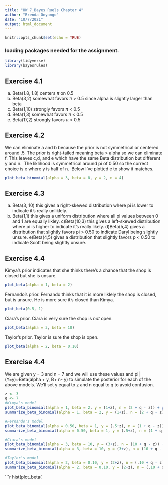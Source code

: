 ```yaml
---
title: "HW 7_Bayes Ruels Chapter 4"
author: "Brenda Onyango"
date: "10/7/2021"
output: html_document
---
```


```r
knitr::opts_chunk$set(echo = TRUE)
```

### loading packages needed for the assignment. 

```r
library(tidyverse)
library(bayesrules)
```


## Exercise 4.1

a) Beta(1.8, 1.8) centers $\pi$ on 0.5
b) Beta(3,2) somewhat favors $\pi$ > 0.5 since alpha is slightly larger than beta
c) Beta(1,10) strongly favors  $\pi$ < 0.5
d) Beta(1,3) somewhat favors  $\pi$ < 0.5
e) Beta(17,2) strongly favors  $\pi$ > 0.5

## Exercise 4.2
We can eliminate a and b because the prior is not symmetrical or centered around .5. The prior is right-tailed meaning beta > alpha so we can eliminate f. This leaves c,d, and e which have the same Beta distribution but different y and n. 
The liklihood is symmetrical around pi of 0.50 so the correct choice is e where y is half of n. 
Below I've plotted e to show it matches. 
```r
plot_beta_binomial(alpha = 3, beta = 8, y = 2, n = 4)
```


## Exercise 4.3

a) Beta(3, 10) this gives a right-skewed distribution where pi is lower to indicate it's really unliklely. 
b) Beta(1,1) this gives a uniform distribution where all pi values between 0 and 1 are equally likley.
c)Beta(10,3) this gives a left-skewed distribution where pi is higher to indicate it's really likely. 
d)Beta(5,4) gives a distribution that slightly favors pi > 0.50 to indicate Daryl being slightly unsure. 
e)Beta(4,5) gives a distribution that slightly favors p < 0.50 to indicate Scott being slightly unsure. 

## Exercise 4.4

Kimya's prior indicates that she thinks there's a chance that the shop is closed but she is unsure. 
```r
plot_beta(alpha = 1, beta = 2)
```
Fernando's prior. Fernando thinks that it is more liklely the shop is closed, but is unsure. He is more sure it's closed than Kimya. 
```r
plot_beta(0.5, 1)
```
Ciara's prior. Ciara is very sure the shop is *not* open. 
```r
plot_beta(alpha = 3, beta = 10)
```

Taylor's prior. Taylor is sure the shop is open. 
```r
plot_beta(alpha = 2, beta = 0.10)
```

## Exercise 4.4 

We are given y = 3 and n = 7 and we will use these values and  pi|(Y=y)~Beta(alpha + y, B+ n- y) to simulate the posterior for each of the above models. We'll set y equal to z and n equal to q to avoid confusion. 
```r
z <- 3
q <- 7
#Kimya's model
plot_beta_binomial(alpha = 1, beta = 2, y = (1+z), n = (2 + q - z)) + geom_vline(xintercept = .5555556, color = "purple") 
summarize_beta_binomial(alpha = 1, beta = 2, y = (1+z), n = (2 + q - z))

#Fernando's model
plot_beta_binomial(alpha = 0.50, beta = 1, y = (.5+z), n = (1 + q - z)) + geom_vline(xintercept = 0.6153846, color = "purple")
summarize_beta_binomial(alpha = 0.50, beta = 1, y = (.5+z), n = (1 + q - z))

#Ciara's model
plot_beta_binomial(alpha = 3, beta = 10, y = (3+z), n = (10 + q - z)) + geom_vline(xintercept = 0.3333333, color = "purple")
summarize_beta_binomial(alpha = 3, beta = 10, y = (3+z), n = (10 + q - z))

#Taylor's model
plot_beta_binomial(alpha = 2, beta = 0.10, y = (2+z), n = (.10 + q - z)) + geom_vline(xintercept = 1.129032, color = "purple")
summarize_beta_binomial(alpha = 2, beta = 0.10, y = (2+z), n = (.10 + q - z))
```
```r
hist(plot_beta(

